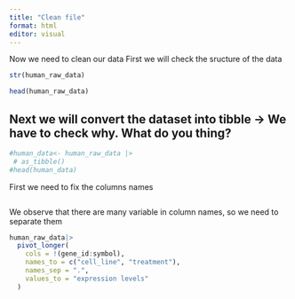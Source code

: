 ```yaml
---
title: "Clean file"
format: html
editor: visual
---
```


Now we need to clean our data First we will check the sructure of the data

```r
str(human_raw_data)

```

```r
head(human_raw_data)
```

## Next we will convert the dataset into tibble -\> We have to check why. What do you thing?

```r

#human_data<- human_raw_data |> 
 # as_tibble()
#head(human_data)
```

First we need to fix the columns names

```r

```

We observe that there are many variable in column names, so we need to separate them

```r
human_raw_data|> 
  pivot_longer(
    cols = !(gene_id:symbol),
    names_to = c("cell_line", "treatment"), 
    names_sep = ".",
    values_to = "expression levels"
  )
```
